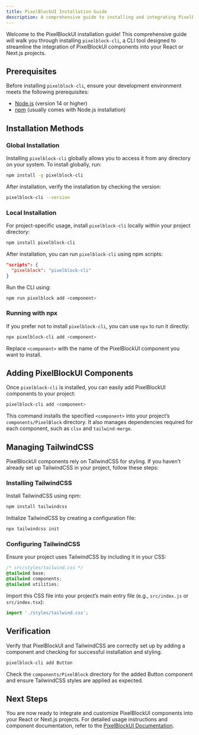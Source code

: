 ```yaml
---
title: PixelBlockUI Installation Guide
description: A comprehensive guide to installing and integrating PixelBlockUI components using the pixelblock-cli tool in your React or Next.js projects.
---
```


Welcome to the PixelBlockUI installation guide! This comprehensive guide will walk you through installing `pixelblock-cli`, a CLI tool designed to streamline the integration of PixelBlockUI components into your React or Next.js projects.

## Prerequisites

Before installing `pixelblock-cli`, ensure your development environment meets the following prerequisites:

- [Node.js](https://nodejs.org/) (version 14 or higher)
- [npm](https://www.npmjs.com/) (usually comes with Node.js installation)

## Installation Methods

### Global Installation

Installing `pixelblock-cli` globally allows you to access it from any directory on your system. To install globally, run:

```bash
npm install -g pixelblock-cli
```

After installation, verify the installation by checking the version:

```bash
pixelblock-cli --version
```

### Local Installation

For project-specific usage, install `pixelblock-cli` locally within your project directory:

```bash
npm install pixelblock-cli
```

After installation, you can run `pixelblock-cli` using npm scripts:

```json
"scripts": {
  "pixelblock": "pixelblock-cli"
}
```

Run the CLI using:

```bash
npm run pixelblock add <component>
```

### Running with npx

If you prefer not to install `pixelblock-cli`, you can use `npx` to run it directly:

```bash
npx pixelblock-cli add <component>
```

Replace `<component>` with the name of the PixelBlockUI component you want to install.

## Adding PixelBlockUI Components

Once `pixelblock-cli` is installed, you can easily add PixelBlockUI components to your project:

```bash
pixelblock-cli add <component>
```

This command installs the specified `<component>` into your project’s `components/PixelBlock` directory. It also manages dependencies required for each component, such as `clsx` and `tailwind-merge`.

## Managing TailwindCSS

PixelBlockUI components rely on TailwindCSS for styling. If you haven’t already set up TailwindCSS in your project, follow these steps:

### Installing TailwindCSS

Install TailwindCSS using npm:

```bash
npm install tailwindcss
```

Initialize TailwindCSS by creating a configuration file:

```bash
npx tailwindcss init
```

### Configuring TailwindCSS

Ensure your project uses TailwindCSS by including it in your CSS:

```css
/* src/styles/tailwind.css */
@tailwind base;
@tailwind components;
@tailwind utilities;
```

Import this CSS file into your project’s main entry file (e.g., `src/index.js` or `src/index.tsx`):

```javascript
import './styles/tailwind.css';
```

## Verification

Verify that PixelBlockUI and TailwindCSS are correctly set up by adding a component and checking for successful installation and styling.

```bash
pixelblock-cli add Button
```

Check the `components/PixelBlock` directory for the added Button component and ensure TailwindCSS styles are applied as expected.

## Next Steps

You are now ready to integrate and customize PixelBlockUI components into your React or Next.js projects. For detailed usage instructions and component documentation, refer to the [PixelBlockUI Documentation](./docs).